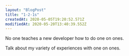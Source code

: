 ```yaml
---
layout: "BlogPost"
title: "1-2-1s"
createdAt: 2020-05-05T19:20:52.571Z
modifiedAt: 2020-05-20T13:40:39.552Z
---
```


No one teaches a new developer how to do one on ones.

Talk about my variety of experiences with one on ones.
